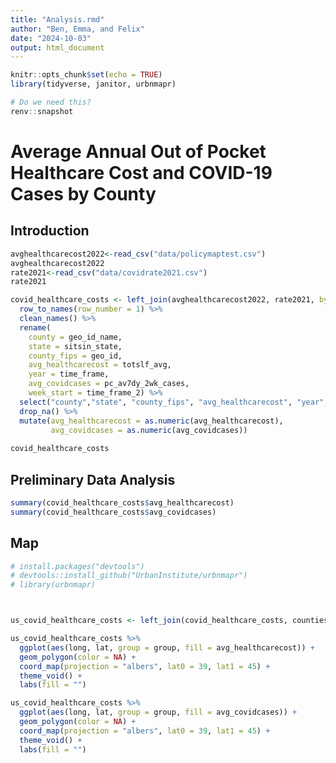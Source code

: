 ```yaml
---
title: "Analysis.rmd"
author: "Ben, Emma, and Felix"
date: "2024-10-03"
output: html_document
---
```


```r

knitr::opts_chunk$set(echo = TRUE)
library(tidyverse, janitor, urbnmapr)

# Do we need this?
renv::snapshot

```

# Average Annual Out of Pocket Healthcare Cost and COVID-19 Cases by County

## Introduction



```r

avghealthcarecost2022<-read_csv("data/policymaptest.csv")
avghealthcarecost2022
rate2021<-read_csv("data/covidrate2021.csv")
rate2021

```


```r

covid_healthcare_costs <- left_join(avghealthcarecost2022, rate2021, by=c("GeoID", "Geography Name", "Sits in State")) %>% 
  row_to_names(row_number = 1) %>% 
  clean_names() %>% 
  rename(
    county = geo_id_name,
    state = sitsin_state,
    county_fips = geo_id,
    avg_healthcarecost = totslf_avg,
    year = time_frame,
    avg_covidcases = pc_av7dy_2wk_cases,
    week_start = time_frame_2) %>% 
  select("county","state", "county_fips", "avg_healthcarecost", "year", "avg_covidcases", "week_start") %>% 
  drop_na() %>% 
  mutate(avg_healthcarecost = as.numeric(avg_healthcarecost),
         avg_covidcases = as.numeric(avg_covidcases))
  
covid_healthcare_costs

```

## Preliminary Data Analysis



```r
summary(covid_healthcare_costs$avg_healthcarecost)
summary(covid_healthcare_costs$avg_covidcases)


```

## Map



```r

# install.packages("devtools")
# devtools::install_github("UrbanInstitute/urbnmapr")
# library(urbnmapr)



us_covid_healthcare_costs <- left_join(covid_healthcare_costs, counties, by = "county_fips") 

us_covid_healthcare_costs %>%
  ggplot(aes(long, lat, group = group, fill = avg_healthcarecost)) +
  geom_polygon(color = NA) +
  coord_map(projection = "albers", lat0 = 39, lat1 = 45) +
  theme_void() +
  labs(fill = "")

us_covid_healthcare_costs %>%
  ggplot(aes(long, lat, group = group, fill = avg_covidcases)) +
  geom_polygon(color = NA) +
  coord_map(projection = "albers", lat0 = 39, lat1 = 45) +
  theme_void() +
  labs(fill = "")

```
















